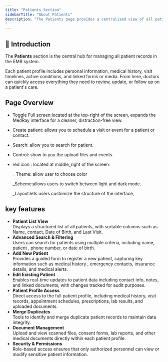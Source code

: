 ```yaml
---
title: "Patients Section"
sidebarTitle: "About Patients"
description: "The Patients page provides a centralized view of all patient information within the system. It enables authorized users to securely access, review, and manage patient records, ensuring accurate and up-to-date clinical and administrative data across the care continuum.
"
---
```


## 👤 Introduction

The **Patients** section is the central hub for managing all patient records in the EMR system.

Each patient profile includes personal information, medical history, visit timelines, active conditions, and linked forms or media. From here, doctors can quickly access everything they need to review, update, or follow up on a patient's care.

## <Icon icon="camera-viewfinder" /> Page Overview

- Toggle Full screen:located at the top-right of the screen, expands the MedRay interface for a cleaner, distraction-free view.
- Create patient: allows you to schedule a visit or event for a patient or contact.
- Search: allow you to search for patient.
- Control: show to you the upload files and events.
- red icon : located at middle_right of the screen:

  \_ Theme: allow user to choose color

  \_Scheme:allows users to switch between light and dark mode.

  \_Layout:lets users customize the structure of the interface,

## <Icon icon="key" /> key features

- **Patient List View**\
  Displays a structured list of all patients, with sortable columns such as Name, contact, Date of Birth, and Last Visit.
- **Advanced Search & Filtering**\
  Users can search for patients using multiple criteria, including name, patient , phone number, or date of birth.
- **Add New Patient**\
  Provides a guided form to register a new patient, capturing key information such as medical history , emergency contacts, insurance details, and medical alerts.
- **Edit Existing Patient**\
  Enables real-time updates to patient data including contact info, notes, and linked documents, with changes tracked for audit purposes.
- **Patient Profile Access**\
  Direct access to the full patient profile, including medical history, visit records, appointment schedules, prescriptions, lab results, and uploaded documents.
- **Merge Duplicates**\
  Tools to identify and merge duplicate patient records to maintain data integrity.
- **Document Management**\
  Upload and view scanned files, consent forms, lab reports, and other medical documents directly within each patient profile.
- **Security & Permissions**\
  Role-based access ensures that only authorized personnel can view or modify sensitive patient information.